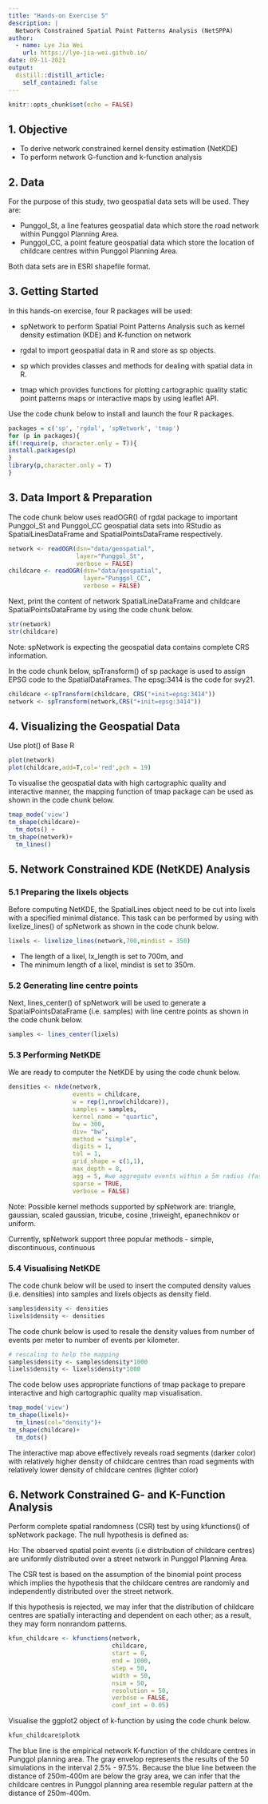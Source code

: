 ```yaml
---
title: "Hands-on Exercise 5"
description: |
  Network Constrained Spatial Point Patterns Analysis (NetSPPA)
author:
  - name: Lye Jia Wei
    url: https://lye-jia-wei.github.io/
date: 09-11-2021
output:
  distill::distill_article:
    self_contained: false
---
```



```r
knitr::opts_chunk$set(echo = FALSE)
```

## 1. Objective 

- To derive network constrained kernel density estimation (NetKDE)
- To perform network G-function and k-function analysis

## 2. Data 

For the purpose of this study, two geospatial data sets will be used. They are:

- Punggol_St, a line features geospatial data which store the road network within Punggol Planning Area.
- Punggol_CC, a point feature geospatial data which store the location of childcare centres within Punggol Planning Area.

Both data sets are in ESRI shapefile format.

## 3. Getting Started

In this hands-on exercise, four R packages will be used:

- spNetwork to perform Spatial Point Patterns Analysis such as kernel density estimation (KDE) and K-function on network

- rgdal to import geospatial data in R and store as sp objects.

- sp which provides classes and methods for dealing with spatial data in R.

- tmap which provides functions for plotting cartographic quality static point patterns maps or interactive maps by using leaflet API.

Use the code chunk below to install and launch the four R packages.

```r
packages = c('sp', 'rgdal', 'spNetwork', 'tmap')
for (p in packages){
if(!require(p, character.only = T)){
install.packages(p)
}
library(p,character.only = T)
}
```

## 3. Data Import & Preparation

The code chunk below uses readOGR() of rgdal package to important 
Punggol_St and Punggol_CC geospatial data sets into RStudio as 
SpatialLinesDataFrame and SpatialPointsDataFrame respectively.

```r
network <- readOGR(dsn="data/geospatial", 
                   layer="Punggol_St",
                   verbose = FALSE)
childcare <- readOGR(dsn="data/geospatial",
                     layer="Punggol_CC",
                     verbose = FALSE)
```


Next, print the content of network SpatialLineDataFrame and childcare 
SpatialPointsDataFrame by using the code chunk below.

```r
str(network)
str(childcare)
```

Note:  spNetwork is expecting the geospatial data contains complete CRS information.

In the code chunk below, spTransform() of sp package is used to assign EPSG code to the SpatialDataFrames. The epsg:3414 is the code for svy21.

```r
childcare <-spTransform(childcare, CRS("+init=epsg:3414"))
network <- spTransform(network,CRS("+init=epsg:3414"))
```

## 4. Visualizing the Geospatial Data

Use plot() of Base R

```r
plot(network)
plot(childcare,add=T,col='red',pch = 19)
```


To visualise the geospatial data with high cartographic quality and interactive manner, 
the mapping function of tmap package can be used as shown in the code chunk below.

```r
tmap_mode('view')
tm_shape(childcare)+
  tm_dots() +
tm_shape(network)+
  tm_lines()
```


## 5. Network Constrained KDE (NetKDE) Analysis


### 5.1 Preparing the lixels objects

Before computing NetKDE, the SpatialLines object need to be cut into lixels with a specified minimal distance. This task can be performed by using with lixelize_lines() of spNetwork as shown in the code chunk below.

```r
lixels <- lixelize_lines(network,700,mindist = 350)
```

- The length of a lixel, lx_length is set to 700m, and
- The minimum length of a lixel, mindist is set to 350m.

### 5.2 Generating line centre points

Next, lines_center() of spNetwork will be used to generate a SpatialPointsDataFrame (i.e. samples) with line centre points as shown in the code chunk below.

```r
samples <- lines_center(lixels)
```



### 5.3 Performing NetKDE

We are ready to computer the NetKDE by using the code chunk below.

```r
densities <- nkde(network, 
                  events = childcare,
                  w = rep(1,nrow(childcare)),
                  samples = samples,
                  kernel_name = "quartic",
                  bw = 300, 
                  div= "bw", 
                  method = "simple", 
                  digits = 1, 
                  tol = 1,
                  grid_shape = c(1,1), 
                  max_depth = 8,
                  agg = 5, #we aggregate events within a 5m radius (faster calculation)
                  sparse = TRUE,
                  verbose = FALSE)
```

Note: Possible kernel methods supported by spNetwork are: triangle, gaussian, scaled gaussian, tricube, cosine ,triweight, epanechnikov or uniform.
 
Currently, spNetwork support three popular methods - simple, discontinuous, continuous 

### 5.4 Visualising NetKDE

The code chunk below will be used to insert the computed density values (i.e. densities) into samples and lixels objects as density field.

```r
samples$density <- densities
lixels$density <- densities
```

The code chunk below is used to resale the density values from number of events per meter to number of events per kilometer.

```r
# rescaling to help the mapping
samples$density <- samples$density*1000
lixels$density <- lixels$density*1000
```

The code below uses appropriate functions of tmap package to prepare interactive and high cartographic quality map visualisation.

```r

tmap_mode('view')
tm_shape(lixels)+
  tm_lines(col="density")+
tm_shape(childcare)+
  tm_dots()
```

The interactive map above effectively reveals road segments (darker color) with relatively higher density of childcare centres than road segments with relatively lower density of childcare centres (lighter color)

## 6. Network Constrained G- and K-Function Analysis

Perform complete spatial randomness (CSR) test by using kfunctions() of spNetwork package. The null hypothesis is defined as:

Ho: The observed spatial point events (i.e distribution of childcare centres) are uniformly distributed over a street network in Punggol Planning Area.

The CSR test is based on the assumption of the binomial point process which implies the hypothesis that the childcare centres are randomly and independently distributed over the street network.

If this hypothesis is rejected, we may infer that the distribution of childcare centres are spatially interacting and dependent on each other; as a result, they may form nonrandom patterns.

```r
kfun_childcare <- kfunctions(network, 
                             childcare,
                             start = 0, 
                             end = 1000, 
                             step = 50, 
                             width = 50, 
                             nsim = 50, 
                             resolution = 50,
                             verbose = FALSE, 
                             conf_int = 0.05)
```


Visualise the ggplot2 object of k-function by using the code chunk below.

```r
kfun_childcare$plotk
```

The blue line is the empirical network K-function of the childcare centres in Punggol planning area. The gray envelop represents the results of the 50 simulations in the interval 2.5% - 97.5%. Because the blue line between the distance of 250m-400m are below the gray area, we can infer that the childcare centres in Punggol planning area resemble regular pattern at the distance of 250m-400m.